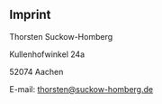 ## Imprint

Thorsten Suckow-Homberg

Kullenhofwinkel 24a

52074 Aachen

E-mail: [thorsten@suckow-homberg.de](mailto:thorsten@suckow-homberg.de)
 
